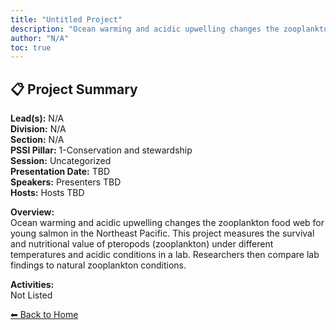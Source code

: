 ```yaml
---
title: "Untitled Project"
description: "Ocean warming and acidic upwelling changes the zooplankton food web for young salmon in the Northeast Pacific. This project measures the survival and nutritional value of pteropods (zooplankton) under different temperatures and acidic conditions in a lab. Researchers then compare lab findings to natural zooplankton conditions."
author: "N/A"
toc: true
---
```


## 📋 Project Summary

**Lead(s):** N/A  
**Division:** N/A  
**Section:** N/A  
**PSSI Pillar:** 1-Conservation and stewardship  
**Session:** Uncategorized  
**Presentation Date:** TBD  
**Speakers:** Presenters TBD  
**Hosts:** Hosts TBD  

**Overview:**  
Ocean warming and acidic upwelling changes the zooplankton food web for young salmon in the Northeast Pacific. This project measures the survival and nutritional value of pteropods (zooplankton) under different temperatures and acidic conditions in a lab. Researchers then compare lab findings to natural zooplankton conditions.   

**Activities:**  
Not Listed

[⬅ Back to Home](../index.qmd)
